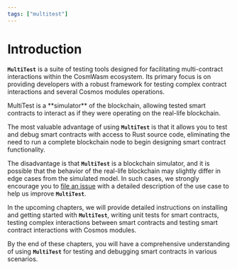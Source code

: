 ```yaml
---
tags: ["multitest"]
---
```



# Introduction

**`MultiTest`** is a suite of testing tools designed for facilitating multi-contract interactions
within the CosmWasm ecosystem. Its primary focus is on providing developers with a robust framework
for testing complex contract interactions and several Cosmos modules operations.

<Callout type="info">
  MultiTest is a **simulator** of the blockchain, allowing tested smart contracts to interact as if
  they were operating on the real-life blockchain.
</Callout>

The most valuable advantage of using **`MultiTest`** is that it allows you to test and debug smart
contracts with access to Rust source code, eliminating the need to run a complete blockchain node to
begin designing smart contract functionality.

The disadvantage is that **`MultiTest`** is a blockchain simulator, and it is possible that the
behavior of the real-life blockchain may slightly differ in edge cases from the simulated model. In
such cases, we strongly encourage you to
[file an issue](https://github.com/CosmWasm/cw-multi-test/issues) with a detailed description of the
use case to help us improve **`MultiTest`**.

In the upcoming chapters, we will provide detailed instructions on installing and getting started
with **`MultiTest`**, writing unit tests for smart contracts, testing complex interactions between
smart contracts and testing smart contract interactions with Cosmos modules.

By the end of these chapters, you will have a comprehensive understanding of using **`MultiTest`**
for testing and debugging smart contracts in various scenarios.
